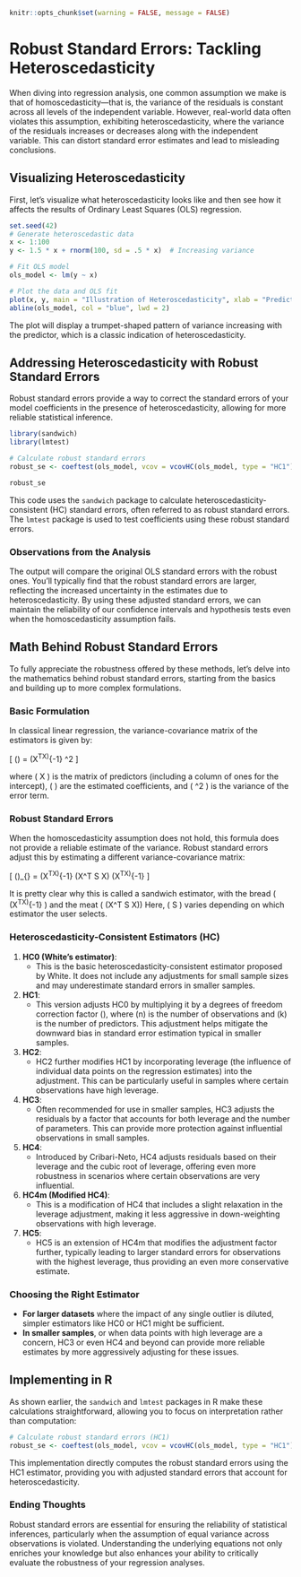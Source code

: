 ```r
knitr::opts_chunk$set(warning = FALSE, message = FALSE) 
```

# Robust Standard Errors: Tackling Heteroscedasticity

When diving into regression analysis, one common assumption we make is that of homoscedasticity—that is, the variance of the residuals is constant across all levels of the independent variable. However, real-world data often violates this assumption, exhibiting heteroscedasticity, where the variance of the residuals increases or decreases along with the independent variable. This can distort standard error estimates and lead to misleading conclusions.

## Visualizing Heteroscedasticity

First, let's visualize what heteroscedasticity looks like and then see how it affects the results of Ordinary Least Squares (OLS) regression.

```r
set.seed(42)
# Generate heteroscedastic data
x <- 1:100
y <- 1.5 * x + rnorm(100, sd = .5 * x)  # Increasing variance

# Fit OLS model
ols_model <- lm(y ~ x)

# Plot the data and OLS fit
plot(x, y, main = "Illustration of Heteroscedasticity", xlab = "Predictor (x)", ylab = "Response (y)", pch = 19)
abline(ols_model, col = "blue", lwd = 2)
```

The plot will display a trumpet-shaped pattern of variance increasing with the predictor, which is a classic indication of heteroscedasticity. 

## Addressing Heteroscedasticity with Robust Standard Errors

Robust standard errors provide a way to correct the standard errors of your model coefficients in the presence of heteroscedasticity, allowing for more reliable statistical inference.

```r
library(sandwich)
library(lmtest)

# Calculate robust standard errors
robust_se <- coeftest(ols_model, vcov = vcovHC(ols_model, type = "HC1"))

robust_se
```

This code uses the `sandwich` package to calculate heteroscedasticity-consistent (HC) standard errors, often referred to as robust standard errors. The `lmtest` package is used to test coefficients using these robust standard errors.

### Observations from the Analysis

The output will compare the original OLS standard errors with the robust ones. You'll typically find that the robust standard errors are larger, reflecting the increased uncertainty in the estimates due to heteroscedasticity. By using these adjusted standard errors, we can maintain the reliability of our confidence intervals and hypothesis tests even when the homoscedasticity assumption fails.


## Math Behind Robust Standard Errors

To fully appreciate the robustness offered by these methods, let's delve into the mathematics behind robust standard errors, starting from the basics and building up to more complex formulations.

### Basic Formulation

In classical linear regression, the variance-covariance matrix of the estimators is given by:

\[ \text{Var}(\hat{\beta}) = (X^TX)^{-1} \sigma^2 \]

where \( X \) is the matrix of predictors (including a column of ones for the intercept), \( \hat{\beta} \) are the estimated coefficients, and \( \sigma^2 \) is the variance of the error term.

### Robust Standard Errors

When the homoscedasticity assumption does not hold, this formula does not provide a reliable estimate of the variance. Robust standard errors adjust this by estimating a different variance-covariance matrix:

\[ \text{Var}(\hat{\beta})_{\text{robust}} = (X^TX)^{-1} (X^T S X) (X^TX)^{-1} \]

It is pretty clear why this is called a sandwich estimator, with the bread \( (X^TX)^{-1} \) and the meat \( (X^T S X)\) Here, \( S \) varies depending on which estimator the user selects.

### Heteroscedasticity-Consistent Estimators (HC)


1. **HC0 (White's estimator)**:
   - This is the basic heteroscedasticity-consistent estimator proposed by White. It does not include any adjustments for small sample sizes and may underestimate standard errors in smaller samples.

2. **HC1**:
   - This version adjusts HC0 by multiplying it by a degrees of freedom correction factor \(\frac{n}{n-k}\), where \(n\) is the number of observations and \(k\) is the number of predictors. This adjustment helps mitigate the downward bias in standard error estimation typical in smaller samples.

3. **HC2**:
   - HC2 further modifies HC1 by incorporating leverage (the influence of individual data points on the regression estimates) into the adjustment. This can be particularly useful in samples where certain observations have high leverage.

4. **HC3**:
   - Often recommended for use in smaller samples, HC3 adjusts the residuals by a factor that accounts for both leverage and the number of parameters. This can provide more protection against influential observations in small samples.

5. **HC4**:
   - Introduced by Cribari-Neto, HC4 adjusts residuals based on their leverage and the cubic root of leverage, offering even more robustness in scenarios where certain observations are very influential.

6. **HC4m (Modified HC4)**:
   - This is a modification of HC4 that includes a slight relaxation in the leverage adjustment, making it less aggressive in down-weighting observations with high leverage.

7. **HC5**:
   - HC5 is an extension of HC4m that modifies the adjustment factor further, typically leading to larger standard errors for observations with the highest leverage, thus providing an even more conservative estimate.


### Choosing the Right Estimator

- **For larger datasets** where the impact of any single outlier is diluted, simpler estimators like HC0 or HC1 might be sufficient.
- **In smaller samples**, or when data points with high leverage are a concern, HC3 or even HC4 and beyond can provide more reliable estimates by more aggressively adjusting for these issues.





## Implementing in R

As shown earlier, the `sandwich` and `lmtest` packages in R make these calculations straightforward, allowing you to focus on interpretation rather than computation:

```r
# Calculate robust standard errors (HC1)
robust_se <- coeftest(ols_model, vcov = vcovHC(ols_model, type = "HC1"))
```

This implementation directly computes the robust standard errors using the HC1 estimator, providing you with adjusted standard errors that account for heteroscedasticity.

### Ending Thoughts

Robust standard errors are essential for ensuring the reliability of statistical inferences, particularly when the assumption of equal variance across observations is violated. Understanding the underlying equations not only enriches your knowledge but also enhances your ability to critically evaluate the robustness of your regression analyses.

